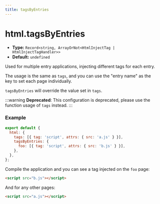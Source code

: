 ```yaml
---
title: tagsByEntries
---
```


# html.tagsByEntries

- **Type:** `Record<string, ArrayOrNot<HtmlInjectTag | HtmlInjectTagHandler>>`
- **Default:** `undefined`

Used for multiple entry applications, injecting different tags for each entry.

The usage is the same as `tags`, and you can use the "entry name" as the key to set each page individually.

`tagsByEntries` will override the value set in `tags`.

:::warning
**Deprecated**: This configuration is deprecated, please use the function usage of `tags` instead.
:::

### Example

```js
export default {
  html: {
    tags: [{ tag: 'script', attrs: { src: 'a.js' } }],
    tagsByEntries: {
      foo: [{ tag: 'script', attrs: { src: 'b.js' } }],
    },
  },
};
```

Compile the application and you can see a tag injected on the `foo` page:

```html
<script src="b.js"></script>
```

And for any other pages:

```html
<script src="a.js"></script>
```

